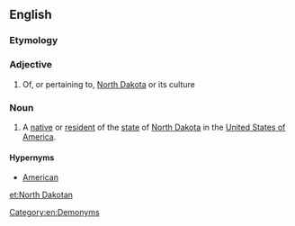 ==English==

===Etymology===
{{suffix|North Dakota|an|lang=en}}

===Adjective===
{{en-adj|-}}

# Of, or pertaining to, [[North Dakota]] or its culture

===Noun===
{{en-noun|head=[[North]] [[Dakotan]]}}

# {{context|US|lang=en}} A [[native]] or [[resident]] of the [[state]] of [[North Dakota]] in the [[United States of America]].

====Hypernyms====
* [[American]]

[[Category:en:Demonyms]]

[[et:North Dakotan]]